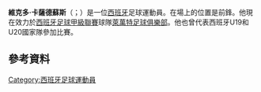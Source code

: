 '''維克多·卡薩德蘇斯'''（{{lang-es|Víctor Casadesús}}；{{bd|1985年|2月28日}}）是一位[[西班牙|西班牙]]足球運動員。在場上的位置是前鋒。他現在效力於[[西班牙足球甲級聯賽|西班牙足球甲級聯賽]]球隊[[萊萬特足球俱樂部|萊萬特足球俱樂部]]。他也曾代表西班牙U19和U20國家隊參加比賽。
==參考資料==
{{Reflist}}

{{DEFAULTSORT: Casadesús, Victor}}
[[Category:西班牙足球運動員|Category:西班牙足球運動員]]